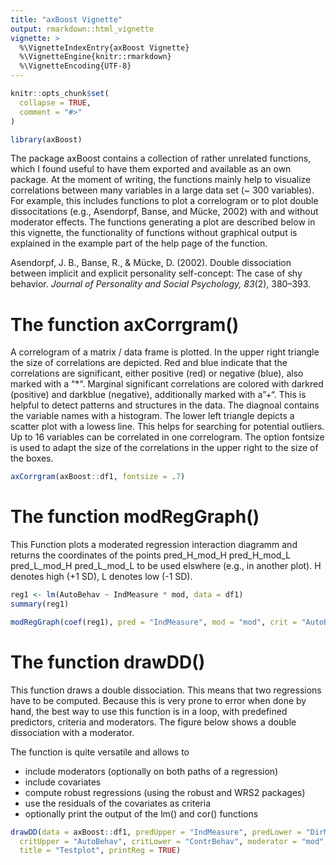 ```yaml
---
title: "axBoost Vignette"
output: rmarkdown::html_vignette
vignette: >
  %\VignetteIndexEntry{axBoost Vignette}
  %\VignetteEngine{knitr::rmarkdown}
  %\VignetteEncoding{UTF-8}
---
```


```r
knitr::opts_chunk$set(
  collapse = TRUE,
  comment = "#>"
)
```

```r
library(axBoost)
```

<!-- Install vignette with devtools::install(build_vignettes = TRUE) on the console -->

The package axBoost contains a collection of rather unrelated functions, which 
I found useful to have them exported and available as an own package. At the
moment of writing, the functions mainly help to visualize correlations between 
many variables in a large data set (~ 300 variables). For example, this includes 
functions to plot a correlogram or to plot double dissocitations
(e.g., Asendorpf, Banse, and Mücke, 2002) with and without moderator effects.
The functions generating a plot are described below in this vignette, the 
functionality of functions without graphical output is explained in the example 
part of the help page of the function.


Asendorpf, J. B., Banse, R., & Mücke, D. (2002). Double dissociation
between implicit and explicit personality self-concept: The case of shy
behavior. *Journal of Personality and Social Psychology, 83*(2), 380–393.

# The function axCorrgram()

A correlogram of a matrix / data frame is plotted. In the upper right triangle 
the size of correlations are depicted. Red and blue indicate that the 
correlations are significant, either positive (red) or negative (blue), also 
marked with a "*". Marginal significant correlations are colored with darkred 
(positive) and darkblue (negative), additionally marked with a "+". This is
helpful to detect patterns and structures in the data.
The diagnoal contains the variable names with a histogram. The lower left 
triangle depicts a scatter plot with a lowess line. This helps for searching for
potential outliers. Up to 16 variables can be correlated  in one correlogram.
The option fontsize is used to adapt the size of the correlations in the upper
right to the size of the boxes.

```r
axCorrgram(axBoost::df1, fontsize = .7)
```

# The function modRegGraph()

This Function plots a moderated regression interaction diagramm and returns the 
coordinates of the points pred_H_mod_H pred_H_mod_L pred_L_mod_H pred_L_mod_L 
to be used elswhere (e.g., in another plot). H denotes high (+1 SD), L denotes 
low (-1 SD).


```r
reg1 <- lm(AutoBehav ~ IndMeasure * mod, data = df1)
summary(reg1)
```

```r
modRegGraph(coef(reg1), pred = "IndMeasure", mod = "mod", crit = "AutoBehav", plotRange = 1.7)
```


# The function drawDD()

This function draws a double dissociation. This means that two regressions have 
to be computed. Because this is very prone to error when done by hand, the best 
way to use this function is in a loop, with predefined predictors, criteria and
moderators. The figure below shows a double dissociation with a moderator.

The function is quite versatile and allows to

* include moderators (optionally on both paths of a regression)
* include covariates
* compute robust regressions (using the robust and WRS2 packages)
* use the residuals of the covariates as criteria
* optionally print the output of the lm() and cor() functions

```r
drawDD(data = axBoost::df1, predUpper = "IndMeasure", predLower = "DirMeasure", 
  critUpper = "AutoBehav", critLower = "ContrBehav", moderator = "mod", 
  title = "Testplot", printReg = TRUE)
```

